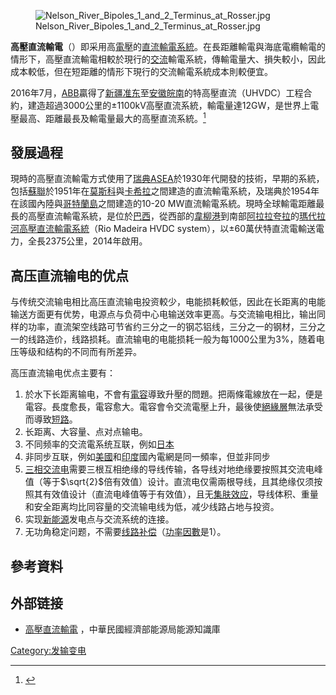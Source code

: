 {{Expand English|High-voltage direct current|date=2015年3月}}
{{Refimprove|time=2017-09-23T22:38:45+00:00}}
[[File:Nelson_River_Bipoles_1_and_2_Terminus_at_Rosser.jpg|thumb]]

'''高壓直流輸電'''（{{lang-en|High Voltage Direct Current，HVDC}}）即采用高[[電壓|電壓]]的[[直流|直流]][[輸電系統|輸電系統]]。在長距離輸電與海底電纜輸電的情形下，高壓直流輸電相較於現行的[[交流电|交流]]輸電系統，傳輸電量大、損失較小，因此成本較低，但在短距離的情形下現行的交流輸電系統成本則較便宜。

2016年7月，[[ABB|ABB]]贏得了[[新疆|新疆]][[准东|准东]]至[[安徽|安徽]][[皖南|皖南]]的特高壓直流（UHVDC）工程合約，建造超過3000公里的±1100kV高壓直流系統，輸電量達12GW，是世界上電壓最高、距離最長及輸電量最大的高壓直流系統。<ref name=uhvdc1100kv>{{cite web |url= http://www.abb.com/cawp/seitp202/f0f2535bc7672244c1257ff50025264b.aspx |title= ABB wins orders of over $300 million for world’s first 1,100 kV UHVDC power link in China |website= [[ABB_Group|abb.com]] |date= 2016-07-19 |accessdate= 2017-03-13 |archive-date= 2018-02-24 |archive-url= https://web.archive.org/web/20180224053050/http://www.abb.com/cawp/seitp202/f0f2535bc7672244c1257ff50025264b.aspx |dead-url= yes }}</ref>

==發展過程==
現時的高壓直流輸電方式使用了[[瑞典|瑞典]]ASEA於1930年代開發的技術，早期的系統，包括[[蘇聯|蘇聯]]於1951年在[[莫斯科|莫斯科]]與[[卡希拉|卡希拉]]之間建造的直流輸電系統，及瑞典於1954年在該國內陸與[[哥特蘭島|哥特蘭島]]之間建造的10-20 MW直流輸電系統。現時全球輸電距離最長的高壓直流輸電系統，是位於[[巴西|巴西]]，從西部的[[韋柳港|韋柳港]]到南部[[阿拉拉夸拉|阿拉拉夸拉]]的[[瑪代拉河高壓直流輸電系統|瑪代拉河高壓直流輸電系統]]（Rio Madeira HVDC system），以±60萬伏特直流電輸送電力，全長2375公里，2014年啟用。

== 高压直流输电的优点 ==
与传统交流输电相比高压直流输电投资較少，电能损耗較低，因此在长距离的电能输送方面更有优势，电源点与负荷中心电输送效率更高。与交流输电相比，输出同样的功率，直流架空线路可节省约三分之一的钢芯铝线，三分之一的钢材，三分之一的线路造价，线路损耗。直流输电的电能损耗一般为每1000公里为3%，随着电压等级和结构的不同而有所差异。

高压直流输电优点主要有：
#於水下长距离输电，不會有[[電容|電容]]導致升壓的問題。把兩條電線放在一起，便是電容。長度愈長，電容愈大。電容會令交流電壓上升，最後使[[絕緣體|絕緣層]]無法承受而導致[[短路|短路]]。
#长距离、大容量、点对点输电。
#不同频率的交流電系统互联，例如[[日本|日本]]
#非同步互联，例如[[美國|美國]]和[[印度|印度]]國內電網是同一頻率，但並非同步
#[[三相交流电|三相交流电]]需要三根互相绝缘的导线传输，各导线对地绝缘要按照其交流电峰值（等于<math>\sqrt{2}</math>倍有效值）设计。直流电仅需兩根导线，且其绝缘仅须按照其有效值设计（直流电峰值等于有效值），且无[[集肤效应|集肤效应]]，导线体积、重量和安全距离均比同容量的交流输电线为低，减少线路占地与投资。
#实现[[新能源|新能源]]发电点与交流系统的连接。
#无功角稳定问题，不需要[[线路补偿|线路补偿]]（[[功率因數|功率因數]]是1）。

==參考資料==
{{reflist}}

==外部链接==
{{Commonscat|HVDC}}
*[http://km.twenergy.org.tw/ReadFile/?p=KLBase&n=2014122113232.pdf 高壓直流輸電] {{Wayback|url=http://km.twenergy.org.tw/ReadFile/?p=KLBase&n=2014122113232.pdf |date=20210304182738 }}，中華民國經濟部能源局能源知識庫

{{供電}}

[[Category:发输变电|Category:发输变电]]